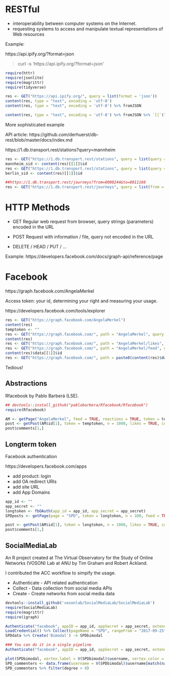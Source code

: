 # RESTful

* interoperability between computer systems on the Internet. 
* requesting systems to access and manipulate textual representations of Web resources 

Example:

https://api.ipify.org/?format=json

> curl -s 'https://api.ipify.org/?format=json'

```r
require(httr)
require(jsonlite)
require(magrittr)
require(tidyverse)

res <- GET("https://api.ipify.org/", query = list(format = 'json'))
content(res, type = "text", encoding = 'utf-8')
content(res, type = "text", encoding = 'utf-8') %>% fromJSON

content(res, type = "text", encoding = 'utf-8') %>% fromJSON %>% `[[`("ip")
```

More sophisticated example

API article: https://github.com/derhuerst/db-rest/blob/master/docs/index.md

https://1.db.transport.rest/stations?query=mannheim


```r
res <- GET("https://1.db.transport.rest/stations", query = list(query = 'mannheim'))
mannheim_sid <- content(res)[[1]]$id
res <- GET("https://1.db.transport.rest/stations", query = list(query = 'berlin'))
berlin_sid <- content(res)[[1]]$id

##https://1.db.transport.rest/journeys?from=8000244&to=8011160
res <- GET("https://1.db.transport.rest/journeys", query = list(from = mannheim_sid, to = berlin_sid))
```

# HTTP Methods

* GET
Regular web request from browser, query strings (parameters) encoded in the URL

* POST
Request with information / file, query not encoded in the URL

* DELETE / HEAD / PUT / ...

Example: https://developers.facebook.com/docs/graph-api/reference/page

# Facebook

https://graph.facebook.com/AngelaMerkel

Access token: your id, determining your right and measuring your usage.

https://developers.facebook.com/tools/explorer

```r

res <- GET("https://graph.facebook.com/AngelaMerkel")
content(res)
temptoken <- ""
res <- GET("https://graph.facebook.com/", path = "AngelaMerkel", query = list(access_token = temptoken))
content(res)
res <- GET("https://graph.facebook.com/", path = "AngelaMerkel/likes", query = list(access_token = temptoken))
res <- GET("https://graph.facebook.com/", path = "AngelaMerkel/feed", query = list(access_token = temptoken))
content(res)$data[[1]]$id
res <- GET("https://graph.facebook.com/", path = paste0(content(res)$data[[1]]$id, "/", "comments"), query = list(access_token = temptoken, fields = "from"))
```

Tedious!

## Abstractions

Rfacebook by Pablo Barberá (LSE).

```r
## devtools::install_github("pablobarbera/Rfacebook/Rfacebook")
require(Rfacebook)

AM <- getPage("AngelaMerkel", feed = TRUE, reactions = TRUE, token = temptoken, api = 'v2.8')
post <- getPost(AM$id[1], token = temptoken, n = 1000, likes = TRUE, comments = TRUE)
post$comments[1,]
```

## Longterm token

Facebook authentication

https://developers.facebook.com/apps

* add product: login
* add OA redirect URIs
* add site URL
* add App Domains

```r
app_id <- ""
app_secret <- ""
longtoken <- fbOAuth(app_id = app_id, app_secret = app_secret)
SPDposts <- getPage(page = "SPD", token = longtoken, n = 100, feed = TRUE)

post <- getPost(AM$id[1], token = longtoken, n = 1000, likes = TRUE, comments = TRUE)
post$comments[1,]
```

## SocialMediaLab

An R project created at The Virtual Observatory for the Study of Online Networks (VOSON) Lab at ANU by Tim Graham and Robert Ackland.

I contributed the ACC workflow to simpify the usage.

* Authenticate - API related authentication
* Collect - Data collection from social media APIs
* Create - Create networks from social media data

```r
devtools::install_github('vosonlab/SocialMediaLab/SocialMediaLab')
require(SocialMediaLab)
require(magrittr)
require(igraph)

Authenticate("facebook", appID = app_id, appSecret = app_secret, extendedPermissions = TRUE) %>% SaveCredential()
LoadCredential() %>% Collect(pageName = "SPD", rangeFrom = "2017-09-25", rangeTo = '2018-02-12') -> SPDdata
SPDdata %>% Create('Bimodal') -> SPDbimodal

### You can do it in a single pipeline
Authenticate("facebook", appID = app_id, appSecret = app_secret, extendedPermissions = TRUE) %>% Collect(pageName = "SPD", rangeFrom = "2017-09-25", rangeTo = '2018-02-12') %>% Create('Bimodal') -> SPDbimodal

plot(SPDbimodal, vertex.label = V(SPDbimodal)$username, vertex.color = ifelse(V(SPDbimodal)$type == "User", "Red", "White"))
SPD_commenters <- data.frame(username = V(SPDbimodal)$username[match(names(sort(degree(SPDbimodal, mode = 'out'), TRUE)), V(SPDbimodal)$label)], degree = as.vector(sort(degree(SPDbimodal, mode = 'out'), TRUE)))
SPD_commenters %>% filter(degree > 0)
```
